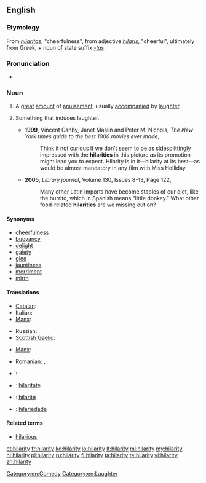 ==English==
===Etymology===
From {{etyl|la|en}} ''[[hilaritas]]'', "cheerfulness", from adjective ''[[hilaris]]'', "cheerful", ultimately from Greek, + noun of state suffix ''[[-tas]]''.

===Pronunciation===
* {{IPA|/hɪˈlæɹɪ.ti/, [hɪ'læ.ɹɪ.t̮i]}}

===Noun===
{{en-noun|hilarities|-}}

# {{context|uncountable|lang=en}} A [[great]] [[amount]] of [[amusement]], usually [[accompany|accompanied]] by [[laughter]].
# {{context|countable|lang=en}} Something that induces laughter.
#* '''1999''', Vincent Canby, Janet Maslin and Peter M. Nichols, ''The New York times guide to the best 1000 movies ever made'',
#*: Think it not curious if we don't seem to be as sidesplittingly impressed with the '''hilarities''' in this picture as its promotion might lead you to expect. Hilarity is in it—hilarity at its best—as would be almost mandatory in any film with Miss Holliday.
#* '''2005''', ''Library journal'', Volume 130, Issues 8-13, Page 122,
#*: Many other Latin imports have become staples of our diet, like the burrito, which in Spanish means "little donkey." What other food-related '''hilarities''' are we missing out on?

====Synonyms====
* [[cheerfulness]]
* [[buoyancy]]
* [[delight]]
* [[gaiety]]
* [[glee]]
* [[jauntiness]]
* [[merriment]]
* [[mirth]]

====Translations====
{{trans-top|happiness}}
* [[Catalan]]: {{t-|ca|hilaritat|f}}
* Italian: {{t+|it|ilarità|f}}
* [[Manx]]: {{t-|gv|ard-ghennalys|m}}
{{trans-mid}}
* Russian: {{t+|ru|веселье|n}}
* [[Scottish Gaelic]]: {{t-|gd|sogan|m}}
{{trans-bottom}}

{{trans-top|something inducing laughter}}
* [[Manx]]: {{t-|gv|ard-aittys|m}}
{{trans-mid}}
* Romanian: {{t-|ro|râsete|n-p}}, {{t-|ro|ilaritate|f}}
{{trans-bottom}}

{{checktrans-top}}
* {{ttbc|da}}: {{t-|da|munterhed}}
* {{ttbc|ia}}: [[hilaritate]]
* {{ttbc|fr}}: [[hilarité]] {{f}}
* {{ttbc|pt}}: [[hilariedade]] {{f}}
{{trans-bottom}}

====Related terms====
* [[hilarious]]

[[Category:en:Comedy]]
[[Category:en:Laughter]]

[[et:hilarity]]
[[fr:hilarity]]
[[ko:hilarity]]
[[io:hilarity]]
[[lt:hilarity]]
[[ml:hilarity]]
[[my:hilarity]]
[[nl:hilarity]]
[[pl:hilarity]]
[[ru:hilarity]]
[[fi:hilarity]]
[[ta:hilarity]]
[[te:hilarity]]
[[vi:hilarity]]
[[zh:hilarity]]